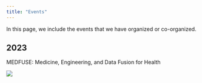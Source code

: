 ```yaml
---
title: "Events"
---
```


In this page, we include the events that we have organized or co-organized.

## 2023

MEDFUSE: Medicine, Engineering, and Data Fusion for Health

![](images/events/MEDFUSE_NEW.png)

